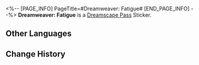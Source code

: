 <%-- [PAGE_INFO]
PageTitle=#Dreamweaver: Fatigue#
[END_PAGE_INFO] --%>
{{Stub|Location information}}
{{Item Infobox
|id          = 223333
|image       = Dreamscape Pass Sticker Text.png
|type        = Dreamscape Pass Sticker
|type2       = A Mirage of Shooting Stars Stickers
|invCategory = 
|rarity      = 4
|effect      = 
|description = Digital stickers that can be used to decorate the pages of the Dreamtour Handbook. They come in many different styles.
|source1     = [[Learn about Claudia and her family's story]]
}}
{{Description|I've spent countless hours on the Dreamscape, earning enough money but not having time to spend it!}}
'''Dreamweaver: Fatigue''' is a [[Dreamscape Pass]] Sticker.

==Other Languages==
{{Other Languages
|en   = Dreamweaver: Fatigue
|zhs  = 筑梦师：疲倦
|zht  = 築夢師：疲倦
|ja   = ドリームメーカー：疲労
|ko   = 꿈 건축가: 피곤
|es   = Soñador: Fatiga
|fr   = Tisserêve&nbsp;: Fatigue
|ru   = Грёзотворец: Усталость
|th   = นักสร้างฝัน: เหนื่อยล้า
|vi   = Kiến Trúc Sư Xây Mộng: Mệt Rã Rời
|de   = Traumwerker: Erschöpfung
|id   = Pembangun Mimpi: Lelah
|pt   = Tece-Sonhos: Fadiga
}}

==Change History==
{{Change History|2.0}}